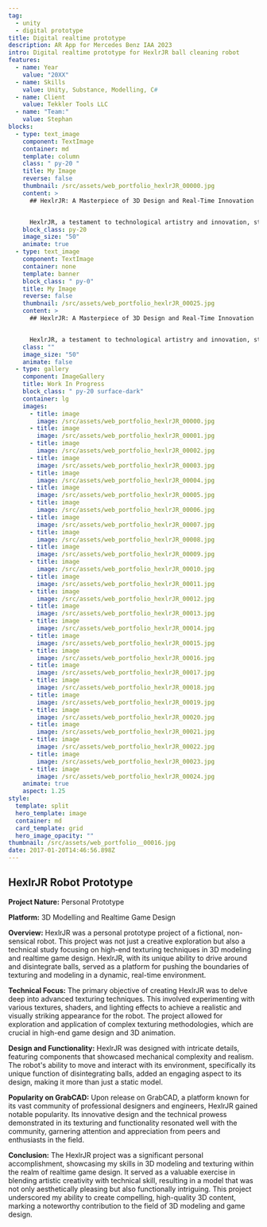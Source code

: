 ```yaml
---
tag:
  - unity
  - digital prototype
title: Digital realtime prototype
description: AR App for Mercedes Benz IAA 2023 
intro: Digital realtime prototype for HexlrJR ball cleaning robot
features:
  - name: Year
    value: "20XX"
  - name: Skills
    value: Unity, Substance, Modelling, C#
  - name: Client
    value: Tekkler Tools LLC
  - name: "Team:"
    value: Stephan
blocks:
  - type: text_image
    component: TextImage
    container: md
    template: column
    class: " py-20 "
    title: My Image
    reverse: false
    thumbnail: /src/assets/web_portfolio_hexlrJR_00000.jpg
    content: >
      ## HexlrJR: A Masterpiece of 3D Design and Real-Time Innovation


      HexlrJR, a testament to technological artistry and innovation, stands as a remarkable achievement in the realm of 3D modeling and real-time game design. Its intricate details and dynamic functionality captivate and inspire, showcasing the limitless possibilities of digital creation.
    block_class: py-20
    image_size: "50"
    animate: true
  - type: text_image
    component: TextImage
    container: none
    template: banner
    block_class: " py-0"
    title: My Image
    reverse: false
    thumbnail: /src/assets/web_portfolio_hexlrJR_00025.jpg
    content: >
      ## HexlrJR: A Masterpiece of 3D Design and Real-Time Innovation


      HexlrJR, a testament to technological artistry and innovation, stands as a remarkable achievement in the realm of 3D modeling and real-time game design. Its intricate details and dynamic functionality captivate and inspire, showcasing the limitless possibilities of digital creation.
    class: ""
    image_size: "50"
    animate: false
  - type: gallery
    component: ImageGallery
    title: Work In Progress
    block_class: " py-20 surface-dark"
    container: lg
    images:
      - title: image
        image: /src/assets/web_portfolio_hexlrJR_00000.jpg
      - title: image
        image: /src/assets/web_portfolio_hexlrJR_00001.jpg
      - title: image
        image: /src/assets/web_portfolio_hexlrJR_00002.jpg
      - title: image
        image: /src/assets/web_portfolio_hexlrJR_00003.jpg
      - title: image
        image: /src/assets/web_portfolio_hexlrJR_00004.jpg
      - title: image
        image: /src/assets/web_portfolio_hexlrJR_00005.jpg
      - title: image
        image: /src/assets/web_portfolio_hexlrJR_00006.jpg
      - title: image
        image: /src/assets/web_portfolio_hexlrJR_00007.jpg
      - title: image
        image: /src/assets/web_portfolio_hexlrJR_00008.jpg
      - title: image
        image: /src/assets/web_portfolio_hexlrJR_00009.jpg
      - title: image
        image: /src/assets/web_portfolio_hexlrJR_00010.jpg
      - title: image
        image: /src/assets/web_portfolio_hexlrJR_00011.jpg
      - title: image
        image: /src/assets/web_portfolio_hexlrJR_00012.jpg
      - title: image
        image: /src/assets/web_portfolio_hexlrJR_00013.jpg
      - title: image
        image: /src/assets/web_portfolio_hexlrJR_00014.jpg
      - title: image
        image: /src/assets/web_portfolio_hexlrJR_00015.jpg
      - title: image
        image: /src/assets/web_portfolio_hexlrJR_00016.jpg
      - title: image
        image: /src/assets/web_portfolio_hexlrJR_00017.jpg
      - title: image
        image: /src/assets/web_portfolio_hexlrJR_00018.jpg
      - title: image
        image: /src/assets/web_portfolio_hexlrJR_00019.jpg
      - title: image
        image: /src/assets/web_portfolio_hexlrJR_00020.jpg
      - title: image
        image: /src/assets/web_portfolio_hexlrJR_00021.jpg
      - title: image
        image: /src/assets/web_portfolio_hexlrJR_00022.jpg
      - title: image
        image: /src/assets/web_portfolio_hexlrJR_00023.jpg
      - title: image
        image: /src/assets/web_portfolio_hexlrJR_00024.jpg
    animate: true
    aspect: 1.25
style:
  template: split
  hero_template: image
  container: md
  card_template: grid
  hero_image_opacity: ""
thumbnail: /src/assets/web_portfolio__00016.jpg
date: 2017-01-20T14:46:56.898Z
---
```


## HexlrJR Robot Prototype

**Project Nature:** Personal Prototype

**Platform:** 3D Modelling and Realtime Game Design

**Overview:**
HexlrJR was a personal prototype project of a fictional, non-sensical robot. This project was not just a creative exploration but also a technical study focusing on high-end texturing techniques in 3D modeling and realtime game design. HexlrJR, with its unique ability to drive around and disintegrate balls, served as a platform for pushing the boundaries of texturing and modeling in a dynamic, real-time environment.

**Technical Focus:**
The primary objective of creating HexlrJR was to delve deep into advanced texturing techniques. This involved experimenting with various textures, shaders, and lighting effects to achieve a realistic and visually striking appearance for the robot. The project allowed for exploration and application of complex texturing methodologies, which are crucial in high-end game design and 3D animation.

**Design and Functionality:**
HexlrJR was designed with intricate details, featuring components that showcased mechanical complexity and realism. The robot's ability to move and interact with its environment, specifically its unique function of disintegrating balls, added an engaging aspect to its design, making it more than just a static model.

**Popularity on GrabCAD:**
Upon release on GrabCAD, a platform known for its vast community of professional designers and engineers, HexlrJR gained notable popularity. Its innovative design and the technical prowess demonstrated in its texturing and functionality resonated well with the community, garnering attention and appreciation from peers and enthusiasts in the field.

**Conclusion:**
The HexlrJR project was a significant personal accomplishment, showcasing my skills in 3D modeling and texturing within the realm of realtime game design. It served as a valuable exercise in blending artistic creativity with technical skill, resulting in a model that was not only aesthetically pleasing but also functionally intriguing. This project underscored my ability to create compelling, high-quality 3D content, marking a noteworthy contribution to the field of 3D modeling and game design.